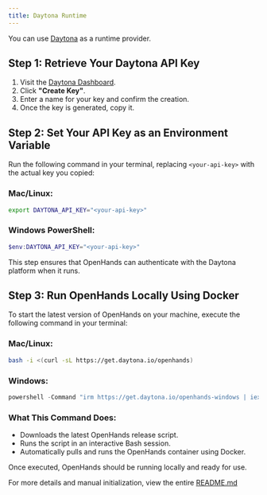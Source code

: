 ```yaml
---
title: Daytona Runtime
---
```


You can use [Daytona](https://www.daytona.io/) as a runtime provider.

## Step 1: Retrieve Your Daytona API Key
1. Visit the [Daytona Dashboard](https://app.daytona.io/dashboard/keys).
2. Click **"Create Key"**.
3. Enter a name for your key and confirm the creation.
4. Once the key is generated, copy it.

## Step 2: Set Your API Key as an Environment Variable
Run the following command in your terminal, replacing `<your-api-key>` with the actual key you copied:

### Mac/Linux:
```bash
export DAYTONA_API_KEY="<your-api-key>"
```

### Windows PowerShell:
```powershell
$env:DAYTONA_API_KEY="<your-api-key>"
```

This step ensures that OpenHands can authenticate with the Daytona platform when it runs.

## Step 3: Run OpenHands Locally Using Docker
To start the latest version of OpenHands on your machine, execute the following command in your terminal:

### Mac/Linux:
```bash
bash -i <(curl -sL https://get.daytona.io/openhands)
```

### Windows:
```powershell
powershell -Command "irm https://get.daytona.io/openhands-windows | iex"
```

### What This Command Does:
- Downloads the latest OpenHands release script.
- Runs the script in an interactive Bash session.
- Automatically pulls and runs the OpenHands container using Docker.

Once executed, OpenHands should be running locally and ready for use.

For more details and manual initialization, view the entire [README.md](https://github.com/All-Hands-AI/OpenHands/blob/main/openhands/runtime/impl/daytona/README.md)
